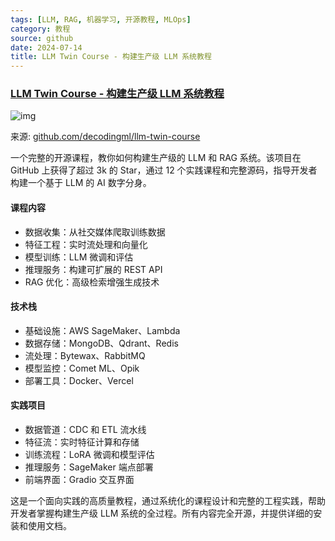 ```yaml
---
tags: [LLM, RAG, 机器学习, 开源教程, MLOps]
category: 教程
source: github
date: 2024-07-14
title: LLM Twin Course - 构建生产级 LLM 系统教程
---
```


### [LLM Twin Course - 构建生产级 LLM 系统教程](https://github.com/decodingml/llm-twin-course)

![img](https://img.mengpeng.tech/i/2024/12/08/6755540289d39.webp)

来源: [github.com/decodingml/llm-twin-course](https://github.com/decodingml/llm-twin-course)

一个完整的开源课程，教你如何构建生产级的 LLM 和 RAG 系统。该项目在 GitHub 上获得了超过 3k 的 Star，通过 12 个实践课程和完整源码，指导开发者构建一个基于 LLM 的 AI 数字分身。

#### 课程内容
- 数据收集：从社交媒体爬取训练数据
- 特征工程：实时流处理和向量化
- 模型训练：LLM 微调和评估
- 推理服务：构建可扩展的 REST API
- RAG 优化：高级检索增强生成技术

#### 技术栈
- 基础设施：AWS SageMaker、Lambda
- 数据存储：MongoDB、Qdrant、Redis
- 流处理：Bytewax、RabbitMQ
- 模型监控：Comet ML、Opik
- 部署工具：Docker、Vercel

#### 实践项目
- 数据管道：CDC 和 ETL 流水线
- 特征流：实时特征计算和存储
- 训练流程：LoRA 微调和模型评估
- 推理服务：SageMaker 端点部署
- 前端界面：Gradio 交互界面

这是一个面向实践的高质量教程，通过系统化的课程设计和完整的工程实践，帮助开发者掌握构建生产级 LLM 系统的全过程。所有内容完全开源，并提供详细的安装和使用文档。 